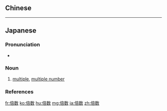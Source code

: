 {{also|倍數}}
==Chinese==
{{zh-see|倍數}}

----

==Japanese==
{{ja-kanjitab|ばい|すう|yomi=o}}

===Pronunciation===
* {{ja-pron|ばいすう|y=o|acc=3|acc_ref=NHK}}

===Noun===
{{ja-noun|ばいすう|kyu=倍數}}

# {{lb|ja|mathematics|sort=はいすう'}} [[multiple]], [[multiple number]]

===References===
<references/>

[[fr:倍数]]
[[ko:倍数]]
[[hu:倍数]]
[[mg:倍数]]
[[ja:倍数]]
[[zh:倍数]]